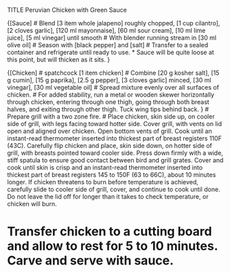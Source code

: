 TITLE Peruvian Chicken with Green Sauce

{[Sauce]
# Blend [3 item whole jalapeno] roughly chopped, [1 cup cilantro], [2 cloves garlic], [120 ml mayonnaise], [60 ml sour cream], [10 ml lime juice], [5 ml vinegar] until smooth
# With blender running stream in [30 ml olive oil]
# Season with [black pepper] and [salt]
# Transfer to a sealed container and refrigerate until ready to use.
* Sauce will be quite loose at this point, but will thicken as it sits.
}


{[Chicken]
# spatchcock [1 item chicken]
# Combine [20 g kosher salt], [15 g cumin], [15 g paprika], [2.5 g pepper], [3 cloves garlic] minced, [30 ml vinegar], [30 ml vegetable oil]
# Spread mixture evenly over all surfaces of chicken.
# For added stability, run a metal or wooden skewer horizontally through chicken, entering through one thigh, going through both breast halves, and exiting through other thigh. Tuck wing tips behind back.
}
# Prepare grill with a two zone fire.
# Place chicken, skin side up, on cooler side of grill, with legs facing toward hotter side. Cover grill, with vents on lid open and aligned over chicken. Open bottom vents of grill. Cook until an instant-read thermometer inserted into thickest part of breast registers 110F (43C). Carefully flip chicken and place, skin side down, on hotter side of grill, with breasts pointed toward cooler side. Press down firmly with a wide, stiff spatula to ensure good contact between bird and grill grates. Cover and cook until skin is crisp and an instant-read thermometer inserted into thickest part of breast registers 145 to 150F (63 to 66C), about 10 minutes longer. If chicken threatens to burn before temperature is achieved, carefully slide to cooler side of grill, cover, and continue to cook until done. Do not leave the lid off for longer than it takes to check temperature, or chicken will burn.

# Transfer chicken to a cutting board and allow to rest for 5 to 10 minutes. Carve and serve with sauce.
